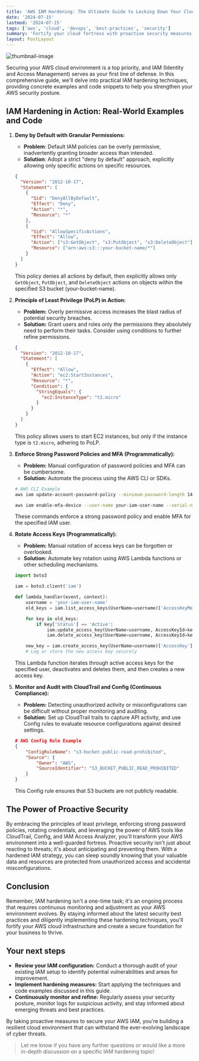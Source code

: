 ```yaml
---
title: 'AWS IAM Hardening: The Ultimate Guide to Locking Down Your Cloud Fortress'
date: '2024-07-15'
lastmod: '2024-07-15'
tags: ['aws', 'cloud', 'devops', 'best-practices', 'security']
summary: 'Fortify your cloud fortress with proactive security measures, granular permissions, and automation to safeguard your valuable resources.'
layout: PostLayout
---
```


![thumbnail-image](/static/images/blogs/posts/06-iam-best-practices-banner.jpg)

Securing your AWS cloud environment is a top priority, and IAM (Identity and Access Management) serves as your first line of defense. In this comprehensive guide, we'll delve into practical IAM hardening techniques, providing concrete examples and code snippets to help you strengthen your AWS security posture.

## IAM Hardening in Action: Real-World Examples and Code

1. **Deny by Default with Granular Permissions:**

   - **Problem**: Default IAM policies can be overly permissive, inadvertently granting broader access than intended.
   - **Solution**: Adopt a strict "deny by default" approach, explicitly allowing only specific actions on specific resources.

   ```json
   {
     "Version": "2012-10-17",
     "Statement": [
       {
         "Sid": "DenyAllByDefault",
         "Effect": "Deny",
         "Action": "*",
         "Resource": "*"
       },
       {
         "Sid": "AllowSpecificActions",
         "Effect": "Allow",
         "Action": ["s3:GetObject", "s3:PutObject", "s3:DeleteObject"],
         "Resource": ["arn:aws:s3:::your-bucket-name/*"]
       }
     ]
   }
   ```

   This policy denies all actions by default, then explicitly allows only `GetObject`, `PutObject`, and `DeleteObject` actions on objects within the specified S3 bucket (your-bucket-name).

2. **Principle of Least Privilege (PoLP) in Action:**

   - **Problem:** Overly permissive access increases the blast radius of potential security breaches.
   - **Solution:** Grant users and roles only the permissions they absolutely need to perform their tasks. Consider using conditions to further refine permissions.

   ```json
   {
     "Version": "2012-10-17",
     "Statement": [
       {
         "Effect": "Allow",
         "Action": "ec2:StartInstances",
         "Resource": "*",
         "Condition": {
           "StringEquals": {
             "ec2:InstanceType": "t2.micro"
           }
         }
       }
     ]
   }
   ```

   This policy allows users to start EC2 instances, but only if the instance type is `t2.micro`, adhering to PoLP.

3. **Enforce Strong Password Policies and MFA (Programmatically):**

   - **Problem:** Manual configuration of password policies and MFA can be cumbersome.
   - **Solution:** Automate the process using the AWS CLI or SDKs.

   ```bash
   # AWS CLI Example
   aws iam update-account-password-policy --minimum-password-length 14 --require-symbols --require-numbers --require-uppercase-characters --require-lowercase-characters --allow-users-to-change-password

   aws iam enable-mfa-device --user-name your-iam-user-name --serial-number arn:aws:iam::123456789012:mfa/your-iam-user-name --authentication-code 123456
   ```

   These commands enforce a strong password policy and enable MFA for the specified IAM user.

4. **Rotate Access Keys (Programmatically):**

   - **Problem:** Manual rotation of access keys can be forgotten or overlooked.
   - **Solution:** Automate key rotation using AWS Lambda functions or other scheduling mechanisms.

   ```python
   import boto3

   iam = boto3.client('iam')

   def lambda_handler(event, context):
       username = 'your-iam-user-name'
       old_keys = iam.list_access_keys(UserName=username)['AccessKeyMetadata']

       for key in old_keys:
           if key['Status'] == 'Active':
               iam.update_access_key(UserName=username, AccessKeyId=key['AccessKeyId'], Status='Inactive')
               iam.delete_access_key(UserName=username, AccessKeyId=key['AccessKeyId'])

       new_key = iam.create_access_key(UserName=username)['AccessKey']
       # Log or store the new access key securely
   ```

   This Lambda function iterates through active access keys for the specified user, deactivates and deletes them, and then creates a new access key.

5. **Monitor and Audit with CloudTrail and Config (Continuous Compliance):**
   - **Problem:** Detecting unauthorized activity or misconfigurations can be difficult without proper monitoring and auditing.
   - **Solution:** Set up CloudTrail trails to capture API activity, and use Config rules to evaluate resource configurations against desired settings.
   ```json
   # AWS Config Rule Example
   {
       "ConfigRuleName": "s3-bucket-public-read-prohibited",
       "Source": {
           "Owner": "AWS",
           "SourceIdentifier": "S3_BUCKET_PUBLIC_READ_PROHIBITED"
       }
   }
   ```
   This Config rule ensures that S3 buckets are not publicly readable.

## The Power of Proactive Security

By embracing the principles of least privilege, enforcing strong password policies, rotating credentials, and leveraging the power of AWS tools like CloudTrail, Config, and IAM Access Analyzer, you'll transform your AWS environment into a well-guarded fortress.
Proactive security isn't just about reacting to threats; it's about anticipating and preventing them. With a hardened IAM strategy, you can sleep soundly knowing that your valuable data and resources are protected from unauthorized access and accidental misconfigurations.

## Conclusion

Remember, IAM hardening isn't a one-time task; it's an ongoing process that requires continuous monitoring and adjustment as your AWS environment evolves.
By staying informed about the latest security best practices and diligently implementing these hardening techniques, you'll fortify your AWS cloud infrastructure and create a secure foundation for your business to thrive.

## Your next steps

- **Review your IAM configuration:** Conduct a thorough audit of your existing IAM setup to identify potential vulnerabilities and areas for improvement.
- **Implement hardening measures:** Start applying the techniques and code examples discussed in this guide.
- **Continuously monitor and refine:** Regularly assess your security posture, monitor logs for suspicious activity, and stay informed about emerging threats and best practices.

By taking proactive measures to secure your AWS IAM, you're building a resilient cloud environment that can withstand the ever-evolving landscape of cyber threats.

> Let me know if you have any further questions or would like a more in-depth discussion on a specific IAM hardening topic!
